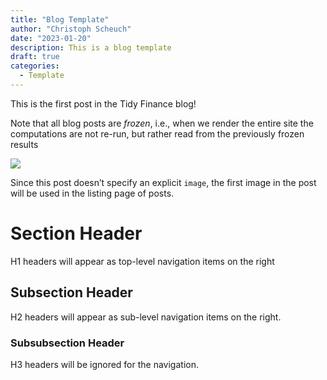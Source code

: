 ```yaml
---
title: "Blog Template"
author: "Christoph Scheuch"
date: "2023-01-20"
description: This is a blog template
draft: true
categories: 
  - Template
---
```


This is the first post in the Tidy Finance blog!

Note that all blog posts are *frozen*, i.e., when we render the entire site the computations are not re-run, but rather read from the previously frozen results 

![](thumbnail.jpg)

Since this post doesn't specify an explicit `image`, the first image in the post will be used in the listing page of posts.

# Section Header

H1 headers will appear as top-level navigation items on the right

## Subsection Header

H2 headers will appear as sub-level navigation items on the right.

### Subsubsection Header

H3 headers will be ignored for the navigation. 

